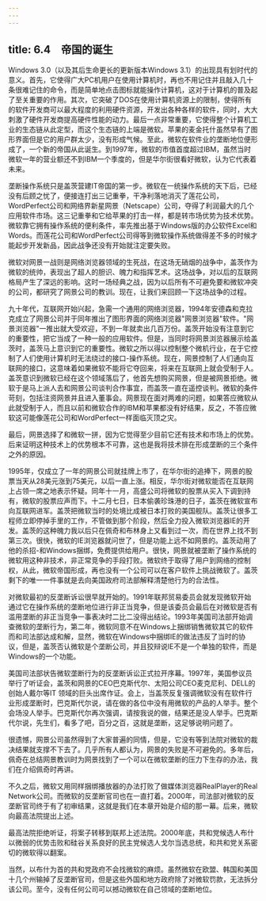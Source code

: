```yaml
---
---
---
```

title: 6.4　帝国的诞生
---



Windows 3.0（以及其后生命更长的更新版本Windows 3.1）的出现具有划时代的意义。首先，它使得广大PC机用户在使用计算机时，再也不用记住并且敲入几十条很难记住的命令，而是简单地点击图标就能操作计算机，这对于计算机的普及起了至关重要的作用。其次，它突破了DOS在使用计算机资源上的限制，使得所有的软件开发商可以最大程度的利用硬件资源，开发出各种各样的软件，同时，大大刺激了硬件开发商提高硬件性能的动力。最后一点非常重要，它使得整个计算机工业的生态链从此定型，而这个生态链的上端是微软。苹果的麦金托什虽然早有了图形界面但是它的用户群太少，没有形成气候。至此，微软在软件业的垄断地位便形成了，一个新的帝国从此诞生。到1997年，微软的市值首度超过IBM，虽然当时微软一年的营业额还不到IBM一个季度的，但是华尔街很看好微软，认为它代表着未来。

垄断操作系统只是盖茨营建IT帝国的第一步。微软在一统操作系统的天下后，已经没有后顾之忧了，便接连打出三记重拳，干净利落地消灭了莲花公司，WordPerfect公司和网络界新星网景（Netscape）公司，夺得了利润最大的几个应用软件市场。这三记重拳和它给苹果的打击一样，都是转市场优势为技术优势。微软靠它拥有操作系统的便利条件，率先推出基于Windows版的办公软件Excel和Words。而莲花公司和WordPerfect公司得等到微软操作系统做得差不多的时候才能起步开发新品，因此战争还没有开始就注定要失败。

微软对网景一战则是网络浏览器领域的生死战，在这场无硝烟的战争中，盖茨作为微软的统帅，表现出了超人的胆识、魄力和指挥艺术。这场战争，对以后的互联网格局产生了深远的影响。这时一场经典之战，因为以后所有不可避免要和微软冲突的公司，都研究了网景公司的教训。现在，让我们来回顾一下这场战争的过程。

九十年代，互联网开始兴起，急需一个通用的网络浏览器，1994年安德森和克拉克成立了网景公司并于同年推出了图形界面的网络浏览器"网景浏览器"软件。"网景浏览器"一推出就大受欢迎，不到一年就卖出几百万份。盖茨开始没有注意到它的重要性，把它当成了一种一般的应用软件。但是，当同时将网景浏览器展示给盖茨时，盖茨马上意识到它的重要性。微软之所以得以控制整个微机行业，在于它控制了人们使用计算机时无法绕过的接口-操作系统。现在，网景控制了人们通向互联网的接口，这意味着如果微软不能将它夺回来，将来在互联网上就会受制于人。盖茨意识到微软已经在这个领域落后了，他首先想购买网景，但是被网景拒绝。微软于是马上派人去和网景公司谈判合作事宜，而盖茨一直在遥控谈判。微软的条件苛刻，包括注资网景并且进入董事会。网景现在面对两难的问题，如果答应微软从此就受制于人，而且以前和微软合作的IBM和苹果都没有好结果，反之，不答应微软这可能像莲花公司和WordPerfect一样面临灭顶之灾。

最后，网景选择了和微软一拼，因为它觉得至少目前它还有技术和市场上的优势。后来证明这种技术上的优势根本不可靠，这也是我将技术排在形成垄断的三个条件之外的原因。

1995年，仅成立了一年的网景公司就挂牌上市了，在华尔街的追捧下，网景的股票当天从28美元涨到75美元，以后一直上涨。相反，华尔街对微软能否在互联网上占领一席之地表示怀疑。同年十一月，高盛公司将微软的股票从买入下调到持有，微软的股票应声而下。十二月七日，日本偷袭珍珠港的日子，盖茨在微软宣布向互联网进军。盖茨把微软当时的处境比成被日本打败的美国舰队。盖茨让很多工程师立即停掉手里的工作，不管做到那个阶段，然后全力投入微软浏览器IE的开发。盖茨的这种魄力我以后只在佩奇和布林身上又看到过一次，而在世界上找不到第三次。很快，微软的IE浏览器就问世了，但是功能上远不如网景的。盖茨动用了他的杀招-和Windows捆绑，免费提供给用户。很快，网景就被垄断了操作系统的微软用这种非技术，非正常竞争的手段打败。微软终于取得了用户到网络的控制权，从此，微软帝国形成，再也没有一个公司可以在客户软件上挑战微软了。盖茨剩下的唯一一件事就是去向美国政府司法部解释清楚他行为的合法性。

对微软最初的反垄断诉讼很早就开始的。1991年联邦贸易委员会就发现微软开始通过它在操作系统的垄断地位进行非正当竞争，但是该委员会最后在对微软是否有滥用垄断的非正当竞争一事表决时二比二没得出结论。1993年美国司法部开始调查微软的垄断行为，第二年，微软同意不在Windows上捆绑销售微软其它的软件而和司法部达成和解，显然，微软在Windows中捆绑IE的做法违反了当时的协议，但是，盖茨否认微软是个垄断公司，并且狡辩说IE不是一个单独的软件，而是Windows的一个功能。

美国司法部状告微软垄断行为的反垄断诉讼正式拉开序幕。1997年，美国参议员举行了听证会，盖茨和网景的CEO巴克斯代尔、太阳公司CEO麦克尼利、DELL的创始人戴尔等IT 领域的巨头出席作证。会上，当盖茨反复强调微软没有在软件行业形成垄断时，巴克斯代尔说，请在做的各位中没有用微软的产品的人举手。整个会场没人举手。巴克斯代尔再次强调，请按我说的做，结果还是没人举手。巴克斯代尔说，先生们，看多了吧，百分之百，这就是垄断，这足够说明问题了。

很遗憾，网景公司虽然得到了大家普遍的同情，但是，它没有等到法院对微软的裁决结果就支撑不下去了。几乎所有人都认为，网景的失败是不可避免的。多年后，佩奇在总结网景教训时为网景找到了一个可以在微软垄断的压力下生存的办法，我们在介绍佩奇时再讲。

不久之后，微软又用同样捆绑播放器的办法打败了做媒体浏览器RealPlayer的Real Network公司。而微软的反垄断官司也在一直打着。2000年，司法部对微软的反垄断官司终于有了初审结果，这就是我们在本章开始是介绍的那一幕。后来，微软向最高法院提出上述。

最高法院拒绝听证，将案子转移到联邦上述法院。2000年底，共和党候选人布什以微弱的优势击败和硅谷关系良好的民主党候选人戈尔当选总统，和共和党关系密切的微软得以翻案。

当然，以布什为首的共和党政府不会找微软的麻烦。虽然微软在欧盟、韩国和美国十几个州输掉了反垄断官司，但是这些外国和地方政府除了对微软罚款，无法拆分该公司。至今，没有任何公司可以撼动微软在自己领域的垄断地位。